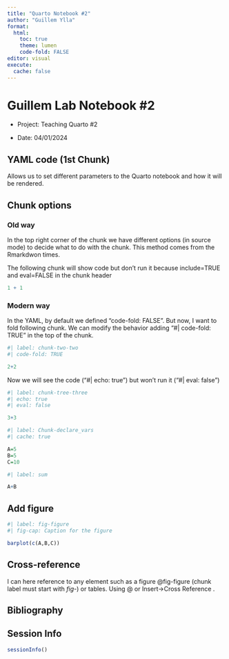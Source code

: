 ```yaml
---
title: "Quarto Notebook #2"
author: "Guillem Ylla"
format: 
  html:
    toc: true
    theme: lumen
    code-fold: FALSE
editor: visual
execute:
  cache: false
---
```


# Guillem Lab Notebook #2

-   Project: Teaching Quarto #2

-   Date: 04/01/2024

## YAML code (1st Chunk)

Allows us to set different parameters to the Quarto notebook and how it will be rendered.

## Chunk options

### Old way

In the top right corner of the chunk we have different options (in source mode) to decide what to do with the chunk. This method comes from the Rmarkdwon times.

The following chunk will show code but don't run it because include=TRUE and eval=FALSE in the chunk header

```r
1 + 1
```

### Modern way

In the YAML, by default we defined "code-fold: FALSE". But now, I want to fold following chunk. We can modify the behavior adding "#\| code-fold: TRUE" in the top of the chunk.

```r
#| label: chunk-two-two
#| code-fold: TRUE	

2+2
```

Now we will see the code ("#\| echo: true") but won't run it ("#\| eval: false")

```r
#| label: chunk-tree-three
#| echo: true
#| eval: false

3+3
```

```r
#| label: Chunk-declare_vars
#| cache: true

A=5
B=5
C=10
```

```r
#| label: sum

A+B
```

## Add figure

```r
#| label: fig-figure
#| fig-cap: Caption for the figure 

barplot(c(A,B,C))

```

## Cross-reference

I can here reference to any element such as a figure @fig-figure (chunk label must start with *fig-*) or tables. Using @ or Insert-\>Cross Reference .

## Bibliography

## Session Info

```r
sessionInfo()
```
